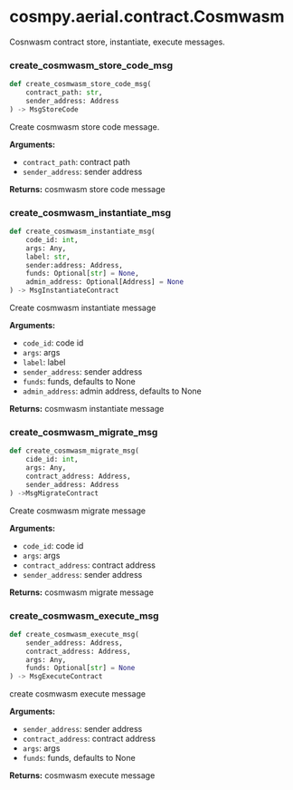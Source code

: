 # cosmpy.aerial.contract.Cosmwasm

Cosnwasm contract store, instantiate, execute messages. 

### create_cosmwasm_store_code_msg
```py 
def create_cosmwasm_store_code_msg(
    contract_path: str,
    sender_address: Address
) -> MsgStoreCode
```
Create cosmwasm store code message. 

**Arguments:**
- `contract_path`: contract path 
- `sender_address`: sender address

**Returns:** 
cosmwasm store code message 


### create_cosmwasm_instantiate_msg
```py
def create_cosmwasm_instantiate_msg(
    code_id: int, 
    args: Any,
    label: str, 
    sender:address: Address, 
    funds: Optional[str] = None,
    admin_address: Optional[Address] = None
) -> MsgInstantiateContract 
```
Create cosmwasm instantiate message 

**Arguments:**
- `code_id`: code id 
- `args`: args 
- `label`: label 
- `sender_address`: sender address
- `funds`: funds, defaults to None
- `admin_address`: admin address, defaults to None 

**Returns:** 
cosmwasm instantiate message 


### create_cosmwasm_migrate_msg
```py
def create_cosmwasm_migrate_msg(
    cide_id: int, 
    args: Any,
    contract_address: Address,
    sender_address: Address
) ->MsgMigrateContract 
```
Create cosmwasm migrate message 

**Arguments:** 
- `code_id`: code id 
- `args`: args
- `contract_address`: contract address
- `sender_address`: sender address 

**Returns:** 
cosmwasm migrate message 


### create_cosmwasm_execute_msg
```py
def create_cosmwasm_execute_msg(
    sender_address: Address, 
    contract_address: Address, 
    args: Any, 
    funds: Optional[str] = None
) -> MsgExecuteContract 
```
create cosmwasm execute message 


**Arguments:** 
- `sender_address`: sender address
- `contract_address`: contract address
- `args`: args 
- `funds`: funds, defaults to None 

**Returns:**
cosmwasm execute message 